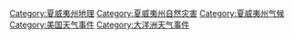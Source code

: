 [[Category:夏威夷州地理|Category:夏威夷州地理]]
[[Category:夏威夷州自然灾害|Category:夏威夷州自然灾害]]
[[Category:夏威夷州气候|Category:夏威夷州气候]]
[[Category:美国天气事件|Category:美国天气事件]]
[[Category:大洋洲天气事件|Category:大洋洲天气事件]]